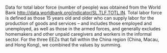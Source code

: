 Data for total labor force (number of people) was obtained from the World Bank [http://data.worldbank.org/indicator/SL.TLF.TOTL.IN](http://data.worldbank.org/indicator/SL.TLF.TOTL.IN). Total labor force is defined as those 15 years old and older who can supply labor for the production of goods and services – and includes those employed and unemployed, as well as those in the armed forces, and generally excludes homemakers and other unpaid caregivers and workers in the informal sector. For the three EEZs that fall within the China region (China, Macau, and Hong Kong), we combined the values by summing.
